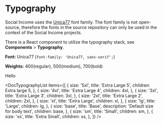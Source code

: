 
<Meta title="Foundations/Typography" />

# Typography

Social Income uses the [Unica77](https://lineto.com/typefaces/unica77)
font family. The font family is not open-source, therefore the fonts in
the source repository can only be used in the context of the Social
Income projects.

There is a React component to utilize the typography stack, see
**Components** > **Typography**.

**Font:** Unica77 (`font-family: 'Unica77, sans-serif';`)

**Weights:** 400(regular), 500(medium), 700(bold)

<div>
	<Typography size="4xl">Hello</Typography>
</div>

<DocTypographyList
	items={[
		{
			size: '5xl',
			title: 'Extra Large 5',
			children: <Typography size="5xl">Extra large 5</Typography>,
		},
		{
			size: '4xl',
			title: 'Extra Large 4',
			children: <Typography size="4xl">4xl</Typography>,
		},
		{
			size: '3xl',
			title: 'Extra Large 3',
			children: <Typography size="3xl">3xl</Typography>,
		},
		{
			size: '2xl',
			title: 'Extra Large 2',
			children: <Typography size="2xl">2xl</Typography>,
		},
		{
			size: 'xl',
			title: 'Extra Large',
			children: <Typography size="xl">xl</Typography>,
		},
		{
			size: 'lg',
			title: 'Large',
			children: <Typography size="lg">lg</Typography>,
		},
		{
			size: 'base',
			title: 'Base',
			description: 'Default size for body text',
			children: <Typography size="base">base</Typography>,
		},
		{
			size: 'sm',
			title: 'Small',
			children: <Typography size="sm">sm</Typography>,
		},
		{
			size: 'xs',
			title: 'Extra Small',
			children: <Typography size="xs">xs</Typography>,
		},
	]}
/>

